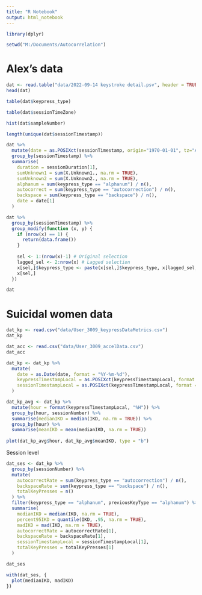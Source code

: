 ---
title: "R Notebook"
output: html_notebook
---

```{r}
library(dplyr)

setwd("M:/Documents/Autocorrelation")
```

# Alex's data

```{r}
dat <- read.table("data/2022-09-14 keystroke detail.psv", header = TRUE, sep = "|", comment.char = "")
head(dat)
```

```{r}
table(dat$keypress_type)
```

```{r}
table(dat$sessionTimeZone)
```




```{r}
hist(dat$sampleNumber)
```

```{r}
length(unique(dat$sessionTimestamp))
```

```{r}
dat %>%
  mutate(date = as.POSIXct(sessionTimestamp, origin="1970-01-01", tz="Asia/Taipei")) %>%
  group_by(sessionTimestamp) %>%
  summarise(
    duration = sessionDuration[1],
    sumUnknown1 = sum(X.Unknown1., na.rm = TRUE),
    sumUnknown2 = sum(X.Unknown2., na.rm = TRUE),
    alphanum = sum(keypress_type == "alphanum") / n(),
    autocorrect = sum(keypress_type == "autocorrection") / n(),
    backspace = sum(keypress_type == "backspace") / n(),
    date = date[1]
  )
```

```{r}
dat %>%
  group_by(sessionTimestamp) %>%
  group_modify(function (x, y) {
    if (nrow(x) == 1) {
      return(data.frame())
    }
    
    sel <- 1:(nrow(x)-1) # Original selection
    lagged_sel <- 2:nrow(x) # Lagged selection
    x[sel,]$keypress_type <- paste(x[sel,]$keypress_type, x[lagged_sel,]$keypress_type, sep = "-")
    x[sel,]
  })
```


```{r}
dat
```

# Suicidal women data

```{r}
dat_kp <- read.csv("data/User_3009_keypressDataMetrics.csv")
dat_kp
```

```{r}
dat_acc <- read.csv("data/User_3009_accelData.csv")
dat_acc
```

```{r}
dat_kp <- dat_kp %>%
  mutate(
    date = as.Date(date, format = "%Y-%m-%d"),
    keypressTimestampLocal = as.POSIXct(keypressTimestampLocal, format = "%Y-%m-%d %H:%M:%OS"),
    sessionTimestampLocal = as.POSIXct(keypressTimestampLocal, format = "%Y-%m-%d %H:%M:%OS")
  )
```

```{r}
dat_kp_avg <- dat_kp %>%
  mutate(hour = format(keypressTimestampLocal, "%H")) %>%
  group_by(hour, sessionNumber) %>%
  summarise(medianIKD = median(IKD, na.rm = TRUE)) %>%
  group_by(hour) %>%
  summarise(meanIKD = mean(medianIKD, na.rm = TRUE))
  
plot(dat_kp_avg$hour, dat_kp_avg$meanIKD, type = "b")
```

Session level

```{r}
dat_ses <- dat_kp %>%
  group_by(sessionNumber) %>%
  mutate(
    autocorrectRate = sum(keypress_type == "autocorrection") / n(),
    backspaceRate = sum(keypress_type == "backspace") / n(),
    totalKeyPresses = n()
  ) %>%
  filter(keypress_type == "alphanum", previousKeyType == "alphanum") %>%
  summarise(
    medianIKD = median(IKD, na.rm = TRUE),
    percent95IKD = quantile(IKD, .95, na.rm = TRUE),
    madIKD = mad(IKD, na.rm = TRUE),
    autocorrectRate = autocorrectRate[1],
    backspaceRate = backspaceRate[1],
    sessionTimestampLocal = sessionTimestampLocal[1],
    totalKeyPresses = totalKeyPresses[1]
  )

dat_ses
```

```{r}
with(dat_ses, {
  plot(medianIKD, madIKD)
})
```

